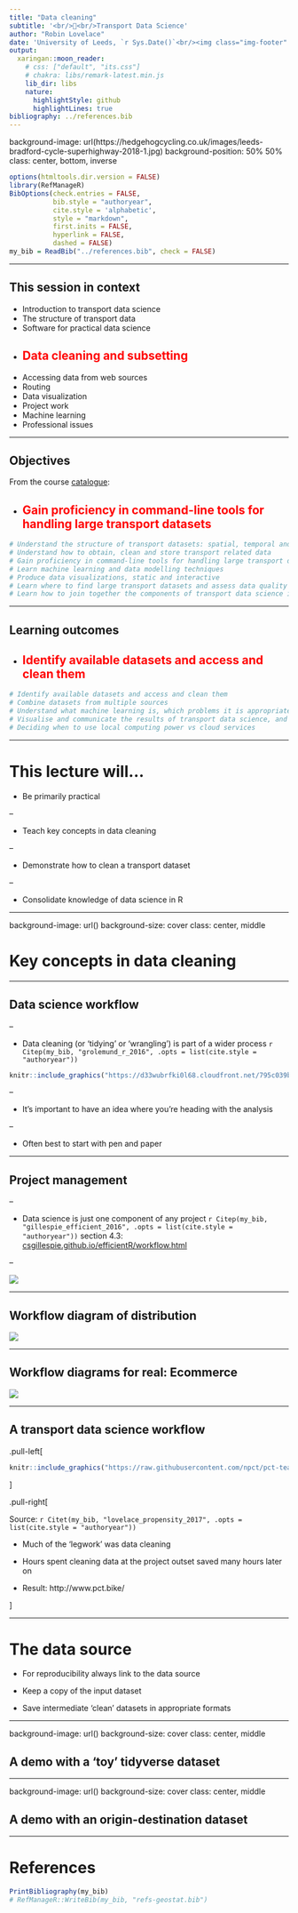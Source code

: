 ```yaml
---
title: "Data cleaning"
subtitle: '<br/>🚿<br/>Transport Data Science'
author: "Robin Lovelace"
date: 'University of Leeds, `r Sys.Date()`<br/><img class="img-footer" alt="" src="http://www.stephanehess.me.uk/images/picture3.png">'
output:
  xaringan::moon_reader:
    # css: ["default", "its.css"]
    # chakra: libs/remark-latest.min.js
    lib_dir: libs
    nature:
      highlightStyle: github
      highlightLines: true
bibliography: ../references.bib
---
```


background-image: url(https://hedgehogcycling.co.uk/images/leeds-bradford-cycle-superhighway-2018-1.jpg)
background-position: 50% 50%
class: center, bottom, inverse

```r
options(htmltools.dir.version = FALSE)
library(RefManageR)
BibOptions(check.entries = FALSE, 
           bib.style = "authoryear", 
           cite.style = 'alphabetic', 
           style = "markdown",
           first.inits = FALSE,
           hyperlink = FALSE, 
           dashed = FALSE)
my_bib = ReadBib("../references.bib", check = FALSE)
```

---

## This session in context

 - Introduction to transport data science
 - The structure of transport data
 - Software for practical data science
 -  ## <font color="red">Data cleaning and subsetting </font> 
 - Accessing data from web sources
 - Routing
 - Data visualization
 - Project work
 - Machine learning
 - Professional issues
 
---

## Objectives

From the course [catalogue](https://github.com/ITSLeeds/TDS/blob/master/catalogue.md):

-  ## <font color="red">Gain proficiency in command-line tools for handling large transport datasets</font> 


```r
# Understand the structure of transport datasets: spatial, temporal and demographic
# Understand how to obtain, clean and store transport related data
# Gain proficiency in command-line tools for handling large transport datasets
# Learn machine learning and data modelling techniques
# Produce data visualizations, static and interactive
# Learn where to find large transport datasets and assess data quality
# Learn how to join together the components of transport data science into a cohesive project portfolio 
```

---

## Learning outcomes

-  ## <font color="red">Identify available datasets and access and clean them</font> 


```r
# Identify available datasets and access and clean them
# Combine datasets from multiple sources
# Understand what machine learning is, which problems it is appropriate for compared with traditional statistical approaches, and how to implement machine learning techniques
# Visualise and communicate the results of transport data science, and know about setting-up interactive web applications
# Deciding when to use local computing power vs cloud services
```

---

# This lecture will...

- Be primarily practical

--

- Teach key concepts in data cleaning

--

- Demonstrate how to clean a transport dataset

--

- Consolidate knowledge of data science in R

---

background-image: url()
background-size: cover
class: center, middle

# Key concepts in data cleaning

---

## Data science workflow

--

- Data cleaning (or 'tidying' or 'wrangling') is part of a wider process 
`r Citep(my_bib, "grolemund_r_2016", .opts = list(cite.style = "authoryear"))`

```r
knitr::include_graphics("https://d33wubrfki0l68.cloudfront.net/795c039ba2520455d833b4034befc8cf360a70ba/558a5/diagrams/data-science-explore.png")
```

--

- It's important to have an idea where you're heading with the analysis

--

- Often best to start with pen and paper

---

## Project management

--

- Data science is just one component of any project 
`r Citep(my_bib, "gillespie_efficient_2016", .opts = list(cite.style = "authoryear"))`
section 4.3: [csgillespie.github.io/efficientR/workflow.html](https://csgillespie.github.io/efficientR/workflow.html#project-planning-and-management)

--

![](https://csgillespie.github.io/efficientR/_main_files/figure-html/4-1-1.png)

---

## Workflow diagram of distribution

![](https://www.researchgate.net/profile/Paulina_Jaramillo/publication/224559288/figure/fig1/AS:302736190001152@1449189340459/Traditional-Retail-Product-Flow-Diagram.png)

---

## Workflow diagrams for real: Ecommerce 

![](https://www.researchgate.net/profile/Paulina_Jaramillo/publication/224559288/figure/fig2/AS:302736190001153@1449189340579/E-commerce-Product-Flow-Diagram.png)

---

## A transport data science workflow

.pull-left[


```r
knitr::include_graphics("https://raw.githubusercontent.com/npct/pct-team/master/flow-model/flow-diag2.png")
```

]


.pull-right[

Source: `r Citet(my_bib, "lovelace_propensity_2017", .opts = list(cite.style = "authoryear"))`

- Much of the 'legwork' was data cleaning

- Hours spent cleaning data at the project outset saved many hours later on

- Result: http://www.pct.bike/

]

---

# The data source 

- For reproducibility always link to the data source

- Keep a copy of the input dataset

- Save intermediate 'clean' datasets in appropriate formats

---

background-image: url()
background-size: cover
class: center, middle

## A demo with a 'toy' tidyverse dataset



---

background-image: url()
background-size: cover
class: center, middle

## A demo with an origin-destination dataset




---

# References

```r
PrintBibliography(my_bib)
# RefManageR::WriteBib(my_bib, "refs-geostat.bib")
```
